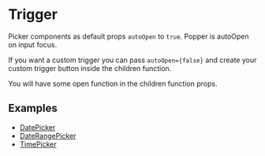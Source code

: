 
<Meta title="Documentation/Customization/Trigger" />

# Trigger

Picker components as default props `autoOpen` to `true`. Popper is autoOpen on input focus.

If you want a custom trigger you can pass `autoOpen={false}` and create your custom trigger button inside the children function.

You will have some open function in the children function props.

## Examples

- [DatePicker](/docs/components-datepicker--custom-trigger#custom-trigger)
- [DateRangePicker](/docs/components-daterangepicker--custom-trigger#custom-trigger)
- [TimePicker](/docs/components-timepicker--custom-trigger#custom-trigger)
